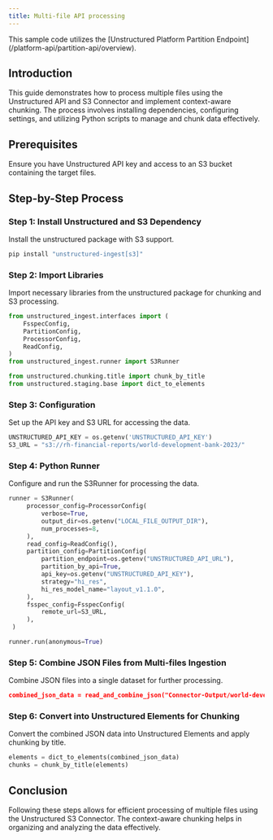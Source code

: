 ```yaml
---
title: Multi-file API processing 
---
```

<Note>
This sample code utilizes the [Unstructured Platform Partition Endpoint](/platform-api/partition-api/overview).
</Note>

## Introduction

This guide demonstrates how to process multiple files using the Unstructured API and S3 Connector and implement context-aware chunking. The process involves installing dependencies, configuring settings, and utilizing Python scripts to manage and chunk data effectively.

## Prerequisites

Ensure you have Unstructured API key and access to an S3 bucket containing the target files.

## Step-by-Step Process

### Step 1: Install Unstructured and S3 Dependency

Install the unstructured package with S3 support.

```bash
pip install "unstructured-ingest[s3]"

```


### Step 2: Import Libraries

Import necessary libraries from the unstructured package for chunking and S3 processing.

```python
from unstructured_ingest.interfaces import (
    FsspecConfig,
    PartitionConfig,
    ProcessorConfig,
    ReadConfig,
)
from unstructured_ingest.runner import S3Runner

from unstructured.chunking.title import chunk_by_title
from unstructured.staging.base import dict_to_elements

```


### Step 3: Configuration

Set up the API key and S3 URL for accessing the data.

```python
UNSTRUCTURED_API_KEY = os.getenv('UNSTRUCTURED_API_KEY')
S3_URL = "s3://rh-financial-reports/world-development-bank-2023/"

```


### Step 4: Python Runner

Configure and run the S3Runner for processing the data.

```python
runner = S3Runner(
     processor_config=ProcessorConfig(
         verbose=True,
         output_dir=os.getenv("LOCAL_FILE_OUTPUT_DIR"),
         num_processes=8,
     ),
     read_config=ReadConfig(),
     partition_config=PartitionConfig(
         partition_endpoint=os.getenv("UNSTRUCTURED_API_URL"),
         partition_by_api=True,
         api_key=os.getenv("UNSTRUCTURED_API_KEY"),
         strategy="hi_res",
         hi_res_model_name="layout_v1.1.0",
     ),
     fsspec_config=FsspecConfig(
         remote_url=S3_URL,
     ),
 )

runner.run(anonymous=True)

```


### Step 5: Combine JSON Files from Multi-files Ingestion

Combine JSON files into a single dataset for further processing.

```json
combined_json_data = read_and_combine_json("Connector-Output/world-development-bank-2023")

```


### Step 6: Convert into Unstructured Elements for Chunking

Convert the combined JSON data into Unstructured Elements and apply chunking by title.

```python
elements = dict_to_elements(combined_json_data)
chunks = chunk_by_title(elements)

```


## Conclusion

Following these steps allows for efficient processing of multiple files using the Unstructured S3 Connector. The context-aware chunking helps in organizing and analyzing the data effectively.